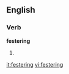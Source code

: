==English==
===Verb===
'''festering'''
# {{present participle of|[[fester]]}}

[[it:festering]]
[[vi:festering]]